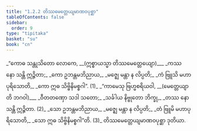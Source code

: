 ```yaml
---
title: "1.2.2 တိဿမေတ္တေယျမာဏဝပုစ္ဆာ"
tableOfContents: false
sidebar:
  order: 9
type: "tipitaka"
basket: "su"
book: "cn"
---
```



<DynamicBreadcrumb />

<Division number="65" book="cn">

<Paragraph number="68" type="verses" book="cn">
_“ကောဓ သန္တုသိတော လောကေ, __(ဣစ္စာယသ္မာ တိဿမေတ္တေယျော)___  
_ကဿ နော သန္တိ ဣဉ္ဇိတာ;_  
_ကော ဥဘန္တမဘိညာယ,_  
_မဇ္ဈေ မန္တာ န လိပ္ပတိ;_  
_ကံ ဗြူသိ မဟာပုရိသောတိ,_  
_ကော ဣဓ သိဗ္ဗိနိမစ္စဂါ”. (1)_  

</Paragraph>

</Division>
<Division number="66" book="cn">

<Paragraph number="69" type="verses" book="cn">
_“ကာမေသု ဗြဟ္မစရိယဝါ, __(မေတ္တေယျာတိ ဘဂဝါ)___  
_ဝီတတဏှော သဒါ သတော;_  
_သင်္ခါယ နိဗ္ဗုတော ဘိက္ခု,_  
_တဿ နော သန္တိ ဣဉ္ဇိတာ. (2)_  

</Paragraph>

</Division>
<Division number="67" book="cn">

<Paragraph number="70" type="verses" book="cn">
_သော ဥဘန္တမဘိညာယ,_  
_မဇ္ဈေ မန္တာ န လိပ္ပတိ;_  
_တံ ဗြူမိ မဟာပုရိသောတိ,_  
_သော ဣဓ သိဗ္ဗိနိမစ္စဂါ”တိ. (3)_  


</Paragraph>
</Division>

<Paragraph number="71" type="center" book="cn">
တိဿမေတ္တေယျမာဏဝပုစ္ဆာ ဒုတိယာ.
</Paragraph>